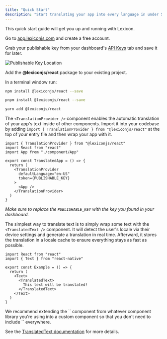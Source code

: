 ```yaml
---
title: "Quick Start"
description: "Start translating your app into every language in under 5 minutes."
---
```


This quick start guide will get you up and running with Lexicon.

<Steps titleSize="h3">

<Step title="Create a Lexicon account">

Go to [app.lexiconjs.com](https://app.lexiconjs.com) and create a free account.

</Step>

<Step title="Get your publishable key">

Grab your publishable key from your dashboard's [API Keys](https://app.lexiconjs.com/keys) tab and save it for later.

![Publishable Key Location](/images/publishable-key-location.png)

</Step>

<Step title="Install the @lexiconjs/react module">

Add the **@lexiconjs/react** package to your existing project.

In a terminal window run:

<CodeGroup>

```bash npm
npm install @lexiconjs/react --save
```

```bash pnpm
pnpm install @lexiconjs/react --save
```

```bash yarn
yarn add @lexiconjs/react
```

</CodeGroup>

</Step>

<Step title="Wrap your app in <TranslationProvider />">

The `<TranslationProvider />` component enables the automatic translation of your app's text inside of other components. Import it into your codebase by adding `import { TranslationProvider } from "@lexiconjs/react"` at the top of your entry file and then wrap your app with it.

```tsx
import { TranslationProvider } from "@lexiconjs/react"
import React from "react"
import App from "./component/App"

export const TranslatedApp = () => {
  return (
    <TranslationProvider 
      defaultLanguage="en-US" 
      token={PUBLISHABLE_KEY}
    >
      <App />
    </TranslationProvider>
  )
}
```

*Make sure to replace the `PUBLISHABLE_KEY` with the key you found in your dashboard.*

</Step>

<Step title="Use Lexicon components to translate your app">

The simplest way to translate text is to simply wrap some text with the `<TranslatedText />` component. It will detect the user's locale via their device settings and generate a translation in real time. Afterward, it stores the translation in a locale cache to ensure everything stays as fast as possible.

```tsx
import React from "react"
import { Text } from "react-native"

export const Example = () => {
  return (
    <Text>
      <TranslatedText>
        This text will be translated!
      </TranslatedText>
    </Text>
  )
}
```

<Tip>
We recommend extending the `<Text />` component from whatever component library you're using into a custom component so that you don't need to include `<TranslatedText />` everywhere.

See the [TranslatedText documentation](/docs/usage/components/translated-text#creating-a-custom-text-component) for more details.
</Tip>

</Step>

</Steps>